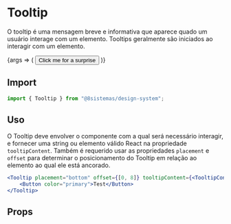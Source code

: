 
<Meta title="Atoms/Tooltip" component={Tooltip} />

# Tooltip

O tooltip é uma mensagem breve e informativa que aparece quado um usuário interage com um elemento. Tooltips geralmente
são iniciados ao interagir com um elemento.

<Canvas>
    <Story name="Tooltip" args={{ tooltipContent: "A vida é bela", placement: "bottom", offset: [0, 8] }}>
        {args => (
            <Tooltip {...args}>
                <Button>Click me for a surprise</Button>
            </Tooltip>
        )}
    </Story>
</Canvas>

## Import

```javascript
import { Tooltip } from "@8sistemas/design-system";
```

## Uso

O Tooltip deve envolver o componente com a qual será necessário interagir, e fornecer uma string ou elemento válido
React na propriedade `tooltipContent`. Também é requerido usar as propriedades `placement` e `offset` para determinar o
posicionamento do Tooltip em relação ao elemento ao qual ele está ancorado.

```jsx
<Tooltip placement="bottom" offset={[0, 8]} tooltipContent={<TooltipContent />}>
    <Button color="primary">Test</Button>
</Tooltip>
```

## Props

<ArgsTable of={Tooltip} />
